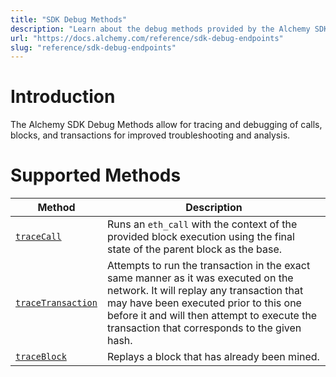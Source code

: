 ```yaml
---
title: "SDK Debug Methods"
description: "Learn about the debug methods provided by the Alchemy SDK"
url: "https://docs.alchemy.com/reference/sdk-debug-endpoints"
slug: "reference/sdk-debug-endpoints"
---
```


# Introduction

The Alchemy SDK Debug Methods allow for tracing and debugging of calls, blocks, and transactions for improved troubleshooting and analysis.

# Supported Methods

| Method                                                | Description                                                                                                                                                                                                                                                             |
| ----------------------------------------------------- | ----------------------------------------------------------------------------------------------------------------------------------------------------------------------------------------------------------------------------------------------------------------------- |
| [`traceCall`](/reference/sdk-tracecall)               | Runs an `eth_call` with the context of the provided block execution using the final state of the parent block as the base.                                                                                                                                              |
| [`traceTransaction`](/reference/sdk-tracetransaction) | Attempts to run the transaction in the exact same manner as it was executed on the network. It will replay any transaction that may have been executed prior to this one before it and will then attempt to execute the transaction that corresponds to the given hash. |
| [`traceBlock`](/reference/sdk-traceblock)             | Replays a block that has already been mined.                                                                                                                                                                                                                            |
